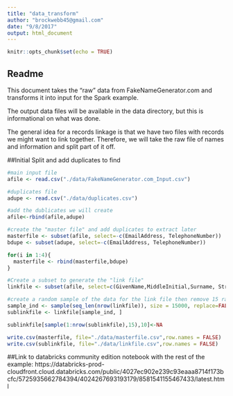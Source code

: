 ```yaml
---
title: "data_transform"
author: "brockwebb45@gmail.com"
date: "9/8/2017"
output: html_document
---
```


```r
knitr::opts_chunk$set(echo = TRUE)
```

## Readme
This document takes the "raw" data from FakeNameGenerator.com and transforms it into input for the Spark example. 

The output data files will be available in the data directory, but this is informational on what was done.

The general idea for a records linkage is that we have two files with records we might want to link together. Therefore, we will take the raw file of names and information and split part of it off.

##Initial Split and add duplicates to find
```r
#main input file
afile <- read.csv("./data/FakeNameGenerator.com_Input.csv")

#duplicates file
adupe <- read.csv("./data/duplicates.csv")

#add the dublicates we will create
afile<-rbind(afile,adupe)

#create the "master file" and add duplicates to extract later
masterfile <- subset(afile, select=-c(EmailAddress, TelephoneNumber))
bdupe <- subset(adupe, select=-c(EmailAddress, TelephoneNumber))

for(i in 1:4){
  masterfile <- rbind(masterfile,bdupe)  
}

#Create a subset to generate the "link file"
linkfile <- subset(afile, select=c(GivenName,MiddleInitial,Surname, StreetAddress,City,State,ZipCode,EmailAddress,TelephoneNumber, Birthday))

#create a random sample of the data for the link file then remove 15 random birthdays
sample_ind <- sample(seq_len(nrow(linkfile)), size = 15000, replace=FALSE )
sublinkfile <- linkfile[sample_ind, ]

sublinkfile[sample(1:nrow(sublinkfile),15),10]<-NA

write.csv(masterfile, file="./data/masterfile.csv",row.names = FALSE)
write.csv(sublinkfile, file="./data/linkfile.csv",row.names = FALSE)

```

##Link to databricks community edition notebook with the rest of the example:
https://databricks-prod-cloudfront.cloud.databricks.com/public/4027ec902e239c93eaaa8714f173bcfc/5725935662784394/4024267693193179/8581541155467433/latest.html

